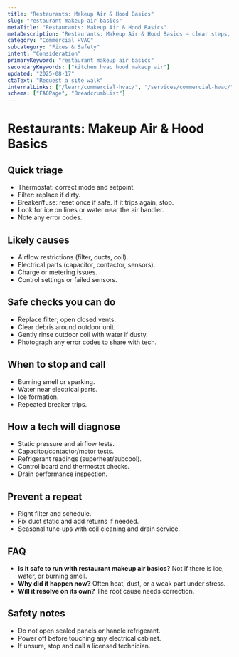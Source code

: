 ```yaml
---
title: "Restaurants: Makeup Air & Hood Basics"
slug: "restaurant-makeup-air-basics"
metaTitle: "Restaurants: Makeup Air & Hood Basics"
metaDescription: "Restaurants: Makeup Air & Hood Basics — clear steps, practical detail, and when to call a pro in North Texas."
category: "Commercial HVAC"
subcategory: "Fixes & Safety"
intent: "Consideration"
primaryKeyword: "restaurant makeup air basics"
secondaryKeywords: ["kitchen hvac hood makeup air"]
updated: "2025-08-17"
ctaText: "Request a site walk"
internalLinks: ["/learn/commercial-hvac/", "/services/commercial-hvac/"]
schema: ["FAQPage", "BreadcrumbList"]
---
```


# Restaurants: Makeup Air & Hood Basics



## Quick triage
- Thermostat: correct mode and setpoint.
- Filter: replace if dirty.
- Breaker/fuse: reset once if safe. If it trips again, stop.
- Look for ice on lines or water near the air handler.
- Note any error codes.


## Likely causes
- Airflow restrictions (filter, ducts, coil).
- Electrical parts (capacitor, contactor, sensors).
- Charge or metering issues.
- Control settings or failed sensors.


## Safe checks you can do
- Replace filter; open closed vents.
- Clear debris around outdoor unit.
- Gently rinse outdoor coil with water if dusty.
- Photograph any error codes to share with tech.


## When to stop and call
- Burning smell or sparking.
- Water near electrical parts.
- Ice formation.
- Repeated breaker trips.


## How a tech will diagnose
- Static pressure and airflow tests.
- Capacitor/contactor/motor tests.
- Refrigerant readings (superheat/subcool).
- Control board and thermostat checks.
- Drain performance inspection.


## Prevent a repeat
- Right filter and schedule.
- Fix duct static and add returns if needed.
- Seasonal tune‑ups with coil cleaning and drain service.


## FAQ
- **Is it safe to run with restaurant makeup air basics?** Not if there is ice, water, or burning smell.
- **Why did it happen now?** Often heat, dust, or a weak part under stress.
- **Will it resolve on its own?** The root cause needs correction.


## Safety notes
- Do not open sealed panels or handle refrigerant.
- Power off before touching any electrical cabinet.
- If unsure, stop and call a licensed technician.
